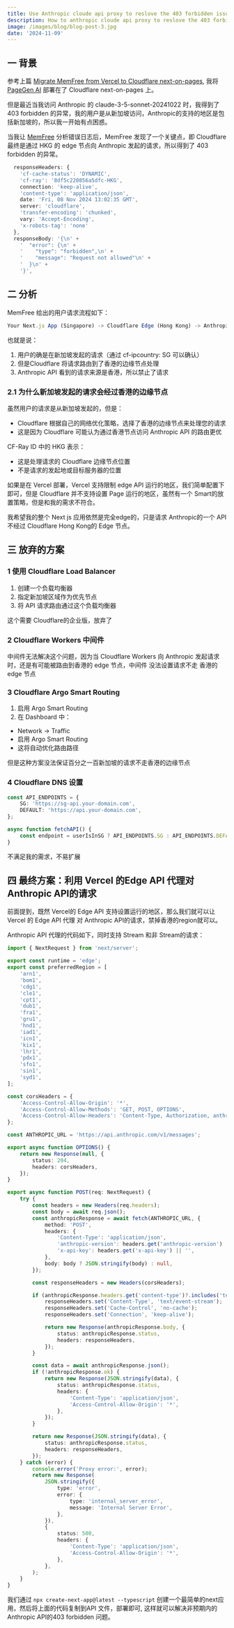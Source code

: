 ```yaml
---
title: Use Anthropic cloude api proxy to reslove the 403 forbidden issue
description: How to anthropic cloude api proxy to reslove the 403 forbidden issue for a Cloudflare next-on-pages application
image: /images/blog/blog-post-3.jpg
date: '2024-11-09'
---
```


## 一 背景

参考上篇 [Migrate MemFree from Vercel to Cloudflare next-on-pages](https://www.memfree.me/blog/couldflare-next-on-page-edge), 我将 [PageGen AI](https://pagegen.ai/) 部署在了 Cloudflare next-on-pages 上。

但是最近当我访问 Anthropic 的 claude-3-5-sonnet-20241022 时，我得到了 403 forbidden 的异常，我的用户是从新加坡访问，Anthropic的支持的地区是包括新加坡的，所以我一开始有点困惑。

当我让 [MemFree](https://www.memfree.me/) 分析错误日志后，MemFree 发现了一个关键点，即 Cloudflare 最终是通过 HKG 的 edge 节点向 Anthropic 发起的请求，所以得到了 403 forbidden 的异常。

```ts
  responseHeaders: {
    'cf-cache-status': 'DYNAMIC',
    'cf-ray': '8df5c220856a5dfc-HKG',
    connection: 'keep-alive',
    'content-type': 'application/json',
    date: 'Fri, 08 Nov 2024 13:02:35 GMT',
    server: 'cloudflare',
    'transfer-encoding': 'chunked',
    vary: 'Accept-Encoding',
    'x-robots-tag': 'none'
  },
  responseBody: '{\n' +
    '  "error": {\n' +
    '    "type": "forbidden",\n' +
    '    "message": "Request not allowed"\n' +
    '  }\n' +
    '}',
```

## 二 分析

MemFree 给出的用户请求流程如下：

```ts
Your Next.js App (Singapore) -> Cloudflare Edge (Hong Kong) -> Anthropic API
```

也就是说：

1. 用户的确是在新加坡发起的请求（通过 cf-ipcountry: SG 可以确认）
2. 但是Cloudflare 将请求路由到了香港的边缘节点处理
3. Anthropic API 看到的请求来源是香港，所以禁止了请求

### 2.1 为什么新加坡发起的请求会经过香港的边缘节点

虽然用户的请求是从新加坡发起的，但是：

-   Cloudflare 根据自己的网络优化策略，选择了香港的边缘节点来处理您的请求
-   这是因为 Cloudflare 可能认为通过香港节点访问 Anthropic API 的路由更优

CF-Ray ID 中的 HKG 表示：

-   这是处理请求的 Cloudflare 边缘节点位置
-   不是请求的发起地或目标服务器的位置

如果是在 Vercel 部署，Vercel 支持限制 edge API 运行的地区，我们简单配置下即可，但是 Cloudflare 并不支持设置 Page 运行的地区，虽然有一个 Smart的放置策略，但是和我的需求不符合。

我希望我的整个 Next js 应用依然是完全edge的，只是请求 Anthropic的一个 API 不经过 Cloudflare Hong Kong的 Edge 节点。

## 三 放弃的方案

### 1 使用 Cloudflare Load Balancer

1. 创建一个负载均衡器
2. 指定新加坡区域作为优先节点
3. 将 API 请求路由通过这个负载均衡器

这个需要 Cloudflare的企业版，放弃了

### 2 Cloudflare Workers 中间件

中间件无法解决这个问题，因为当 Cloudflare Workers 向 Anthropic 发起请求时，还是有可能被路由到香港的 edge 节点，中间件 没法设置请求不走 香港的 edge 节点

### 3 Cloudflare Argo Smart Routing

1. 启用 Argo Smart Routing
2. 在 Dashboard 中：

-   Network -> Traffic
-   启用 Argo Smart Routing
-   这将自动优化路由路径

但是这种方案没法保证百分之一百新加坡的请求不走香港的边缘节点

### 4 Cloudflare DNS 设置

```ts
const API_ENDPOINTS = {
    SG: 'https://sg-api.your-domain.com',
    DEFAULT: 'https://api.your-domain.com',
};

async function fetchAPI() {
    const endpoint = userIsInSG ? API_ENDPOINTS.SG : API_ENDPOINTS.DEFAULT;
}
```

不满足我的需求，不易扩展

## 四 最终方案：利用 Vercel 的Edge API 代理对 Anthropic API的请求

前面提到，既然 Vercel的 Edge API 支持设置运行的地区，那么我们就可以让 Vercel 的 Edge API 代理 对 Anthropic API的请求，禁掉香港的region就可以。

Anthropic API 代理的代码如下，同时支持 Stream 和非 Stream的请求：

```ts
import { NextRequest } from 'next/server';

export const runtime = 'edge';
export const preferredRegion = [
    'arn1',
    'bom1',
    'cdg1',
    'cle1',
    'cpt1',
    'dub1',
    'fra1',
    'gru1',
    'hnd1',
    'iad1',
    'icn1',
    'kix1',
    'lhr1',
    'pdx1',
    'sfo1',
    'sin1',
    'syd1',
];

const corsHeaders = {
    'Access-Control-Allow-Origin': '*',
    'Access-Control-Allow-Methods': 'GET, POST, OPTIONS',
    'Access-Control-Allow-Headers': 'Content-Type, Authorization, anthropic-version, x-api-key',
};

const ANTHROPIC_URL = 'https://api.anthropic.com/v1/messages';

export async function OPTIONS() {
    return new Response(null, {
        status: 204,
        headers: corsHeaders,
    });
}

export async function POST(req: NextRequest) {
    try {
        const headers = new Headers(req.headers);
        const body = await req.json();
        const anthropicResponse = await fetch(ANTHROPIC_URL, {
            method: 'POST',
            headers: {
                'Content-Type': 'application/json',
                'anthropic-version': headers.get('anthropic-version') || '2023-06-01',
                'x-api-key': headers.get('x-api-key') || '',
            },
            body: body ? JSON.stringify(body) : null,
        });

        const responseHeaders = new Headers(corsHeaders);

        if (anthropicResponse.headers.get('content-type')?.includes('text/event-stream')) {
            responseHeaders.set('Content-Type', 'text/event-stream');
            responseHeaders.set('Cache-Control', 'no-cache');
            responseHeaders.set('Connection', 'keep-alive');

            return new Response(anthropicResponse.body, {
                status: anthropicResponse.status,
                headers: responseHeaders,
            });
        }

        const data = await anthropicResponse.json();
        if (!anthropicResponse.ok) {
            return new Response(JSON.stringify(data), {
                status: anthropicResponse.status,
                headers: {
                    'Content-Type': 'application/json',
                    'Access-Control-Allow-Origin': '*',
                },
            });
        }

        return new Response(JSON.stringify(data), {
            status: anthropicResponse.status,
            headers: responseHeaders,
        });
    } catch (error) {
        console.error('Proxy error:', error);
        return new Response(
            JSON.stringify({
                type: 'error',
                error: {
                    type: 'internal_server_error',
                    message: 'Internal Server Error',
                },
            }),
            {
                status: 500,
                headers: {
                    'Content-Type': 'application/json',
                    'Access-Control-Allow-Origin': '*',
                },
            },
        );
    }
}
```

我们通过 `npx create-next-app@latest --typescript` 创建一个最简单的next应用，然后将上面的代码复制到API 文件，部署即可, 这样就可以解决非预期内的Anthropic API的403 forbidden 问题。
